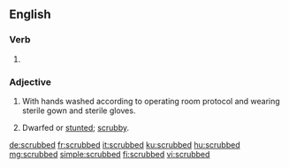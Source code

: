 ==English==

===Verb===
{{head|en|verb form}}

# {{en-past of|scrub}}

===Adjective===
{{en-adj}}

# {{context|surgery|not comparable|lang=en}} With hands washed according to operating room protocol and wearing sterile gown and sterile gloves.
# Dwarfed or [[stunted]]; [[scrubby]].

[[de:scrubbed]]
[[fr:scrubbed]]
[[it:scrubbed]]
[[ku:scrubbed]]
[[hu:scrubbed]]
[[mg:scrubbed]]
[[simple:scrubbed]]
[[fi:scrubbed]]
[[vi:scrubbed]]